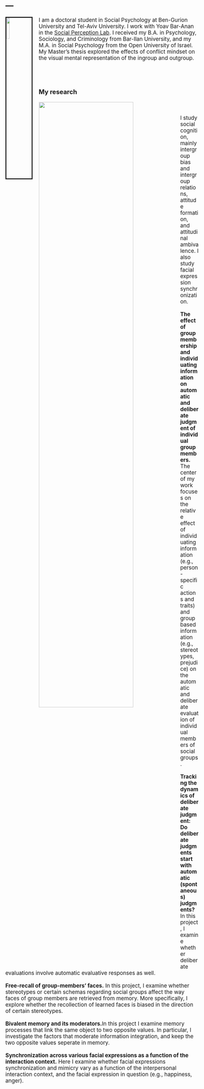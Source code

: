 ---
---
<title>Mayan Navon | Ben-Gurion University</title>

<link rel="stylesheet" href="styles.css" type="text/css">
<link rel="stylesheet" href="site_libs/academicons-1.8.6/css/academicons.css"/>

<img src="images/me_crop.jpg" style="width:13%; border:3px solid; margin-right: 20px" align="left">

<style type="text/css"> body, td { font-size: 17px; } pre { font-size: 15px } </style>
<p>
I am a doctoral student in Social Psychology at Ben-Gurion University and Tel-Aviv University. 
I work with Yoav Bar-Anan in the [Social Perception Lab](https://www.tau.ac.il/~baranan/). 
I received my B.A. in Psychology, Sociology, and Criminology from Bar-Ilan University, and my M.A. in Social Psychology from the Open University of Israel. My Master’s thesis explored the effects of conflict mindset on the visual mental representation of the ingroup and outgroup.
</p>
<br><br>
<!--<font size="4"><a href="./research.html">Read more about my research here.</a></font><br>-->

<h3><b>My research</b></h3>
<p>
<img src="images/exemplars.png" style="width:70%; margin-right: 20px" align="left">
</p>
<br><br>
I study social cognition, mainly intergroup bias and intergroup relations, attitude formation, and attitudinal ambivalence. I also study facial expression synchronization.
<br><br>
<b>The effect of group membership and individuating information on automatic and deliberate judgment of individual group members.</b> The center of my work focuses on the relative effect of individuating information (e.g., person-specific actions and traits) and group based information (e.g., stereotypes, prejudice) on the automatic and deliberate evaluation of individual members of social groups.
<br><br>
<b>Tracking the dynamics of deliberate judgment: Do deliberate judgments start with automatic (spontaneous) judgments?</b> In this project, I examine whether deliberate evaluations involve automatic evaluative responses as well.
<br><br>
<b>Free-recall of group-members’ faces.</b> In this project, I examine whether stereotypes or certain schemas regarding social groups affect the way faces of group members are retrieved from memory. More specifically, I explore whether the recollection of learned faces is biased in the direction of certain stereotypes.
<br><br>
<b>Bivalent memory and its moderators.</b>In this project I examine memory processes that link the same object to two opposite values. In particular, I investigate the factors that moderate information integration, and keep the two opposite values seperate in memory.
<br><br>
<b>Synchronization across various facial expressions as a function of the interaction context.</b> Here I examine whether facial expressions synchronization and mimicry vary as a function of the interpersonal interaction context, and the facial expression in question (e.g., happiness, anger).




